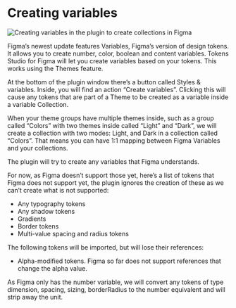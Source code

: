 # Creating variables

![Creating variables in the plugin to create collections in Figma](/variables/create-variables.png)

Figma’s newest update features Variables, Figma’s version of design tokens. It allows you to create number, color, boolean and content variables. Tokens Studio for Figma will let you create variables based on your tokens. This works using the Themes feature.

At the bottom of the plugin window there’s a button called Styles & variables. Inside, you will find an action “Create variables”. Clicking this will cause any tokens that are part of a Theme to be created as a variable inside a variable Collection.

When your theme groups have multiple themes inside, such as a group called “Colors” with two themes inside called “Light” and “Dark”, we will create a collection with two modes: Light, and Dark in a collection called “Colors”. That means you can have 1:1 mapping between Figma Variables and your collections.

The plugin will try to create any variables that Figma understands.

For now, as Figma doesn’t support those yet, here’s a list of tokens that Figma does not support yet, the plugin ignores the creation of these as we can’t create what is not supported:
- Any typography tokens
- Any shadow tokens
- Gradients
- Border tokens
- Multi-value spacing and radius tokens

The following tokens will be imported, but will lose their references:
- Alpha-modified tokens. Figma so far does not support references that change the alpha value.

As Figma only has the number variable, we will convert any tokens of type dimension, spacing, sizing, borderRadius to the number equivalent and will strip away the unit.
